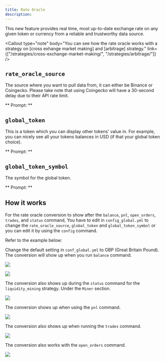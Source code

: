 ```yaml
---
title: Rate Oracle
description:
---
```




This new feature provides real time, most up-to-date exchange rate on any given token or currency from a reliable and trustworthy data source.

<Callout
  type="note"
  body="You can see how the rate oracle works with a strategy on [cross exhange market making] and [arbitrage] strategy."
  link={["/strategies/cross-exchange-market-making/", "/strategies/arbitrage/"]}
/>

## `rate_oracle_source`

The source where you want to pull data from, it can either be Binance or Coingecko. Please take note that using Coingecko will have a 30-second delay due to their API rate limit.

** Prompt: **

<Prompt
  prompt="What source do you want rate oracle to pull data from? (binance, coingecko)"
  response=">>> "
/>

## `global_token`

This is a token which you can display other tokens' value in. For example, you can nicely see all your tokens balances in USD (if that your global token choice).

** Prompt: **

<Prompt
  prompt="What is your default display token? (e.g. USDT,USD,EUR)"
  response=">>> "
/>

## `global_token_symbol`

The symbol for the global token.

** Prompt: **

<Prompt
  prompt="What is your default display token symbol? (e.g. $, €)"
  response=">>> "
/>

## How it works

For the rate oracle conversion to show after the `balance`, `pnl`, `open_orders`, `trades`, and `status` command, You have to edit in `config_global.yml` to change the `rate_oracle_source`, `global_token` and `global_token_symbol` or you can edit it by using the `config` command.

Refer to the example below:

Change the default setting in `conf_global.yml` to GBP (Great Britain Pound). The conversion will show up when you run `balance` command.

![](/img/rate-oracle-global-config.PNG)

![](/img/rate-oracle-balance.png)

The conversion also shows up during the `status` command for the `liquidity_mining` strategy. Under the `Miner` section.

![](/img/oracle-status.png)

The conversion shows up when using the `pnl` command.

![](img/oracle-pnl.png)

The conversion also shows up when running the `trades` command.

![](/img/oracle-trades.png)

The conversion also works with the `open_orders` command.

![](/img/oracle-open-orders.png)
